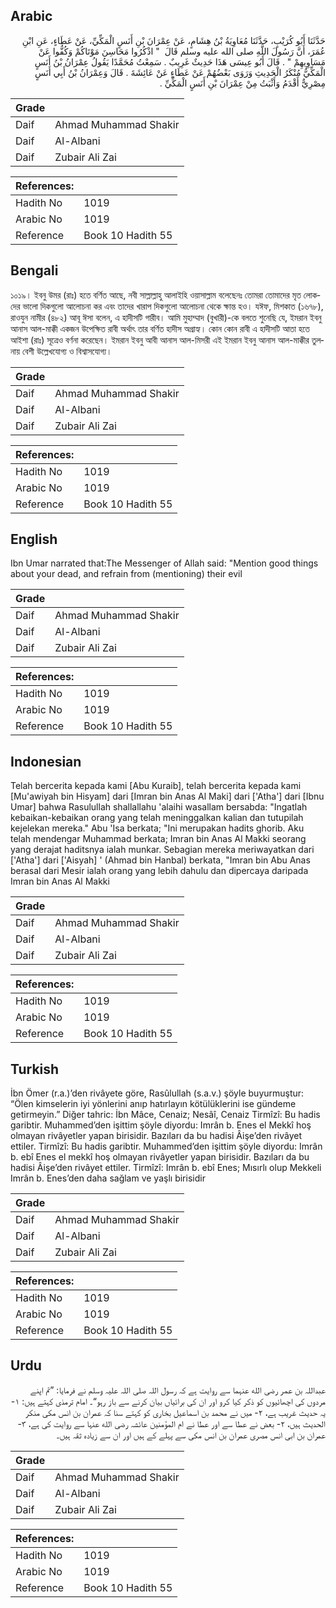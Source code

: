 ## Arabic


<div dir="rtl" lang="ar" style={{fontSize:'larger',backgroundColor:'#f8f9fa',padding:20}}>
حَدَّثَنَا أَبُو كُرَيْبٍ، حَدَّثَنَا مُعَاوِيَةُ بْنُ هِشَامٍ، عَنْ عِمْرَانَ بْنِ أَنَسٍ الْمَكِّيِّ، عَنْ عَطَاءٍ، عَنِ ابْنِ عُمَرَ، أَنَّ رَسُولَ اللَّهِ صلى الله عليه وسلم قَالَ ‏ "‏ اذْكُرُوا مَحَاسِنَ مَوْتَاكُمْ وَكُفُّوا عَنْ مَسَاوِيهِمْ ‏"‏ ‏.‏ قَالَ أَبُو عِيسَى هَذَا حَدِيثٌ غَرِيبٌ ‏.‏ سَمِعْتُ مُحَمَّدًا يَقُولُ عِمْرَانُ بْنُ أَنَسٍ الْمَكِّيُّ مُنْكَرُ الْحَدِيثِ وَرَوَى بَعْضُهُمْ عَنْ عَطَاءٍ عَنْ عَائِشَةَ ‏.‏ قَالَ وَعِمْرَانُ بْنُ أَبِي أَنَسٍ مِصْرِيٌّ أَقْدَمُ وَأَثْبَتُ مِنْ عِمْرَانَ بْنِ أَنَسٍ الْمَكِّيِّ ‏.‏
</div>
<div style={{backgroundColor:'#f8f9fa',padding:20, marginBottom: 10}}><table> <thead> <tr> <th>Grade</th> <th></th> </tr> </thead> <tbody> <tr><td>Daif</td><td>Ahmad Muhammad Shakir</td></tr><tr><td>Daif</td><td>Al-Albani</td></tr><tr><td>Daif</td><td>Zubair Ali Zai</td></tr></tbody></table><table> <thead> <tr> <th>References:</th> <th></th> </tr> </thead> <tbody><tr><td>Hadith No</td><td>1019</td></tr><tr><td>Arabic No</td><td>1019</td></tr><tr><td>Reference</td><td>Book 10 Hadith 55</td></tr></tbody></table></div>

## Bengali


<div dir="ltr" lang="bn" style={{fontSize:'larger',backgroundColor:'#f8f9fa',padding:20}}>
১০১৯। ইবনু উমর (রাঃ) হতে বর্ণিত আছে, নবী সাল্লাল্লাহু আলাইহি ওয়াসাল্লাম বলেছেনঃ তোমরা তোমাদের মৃত লোকদের ভালো দিকগুলো আলোচনা কর এবং তাদের খারাপ দিকগুলো আলোচনা থেকে ক্ষান্ত হও। যঈফ, মিশকাত (১৬৭৮), রাওযুন নামীর (৪৮২) আবূ ঈসা বলেন, এ হাদীসটি গারীব। আমি মুহাম্মাদ (বুখারী)-কে বলতে শুনেছি যে, ইমরান ইবনু আনাস আল-মাক্কী একজন উপেক্ষিত রাবী অর্থাৎ তার বর্ণিত হাদীস অগ্রাহ্য। কোন কোন রাবী এ হাদীসটি আতা হতে আইশা (রাঃ) সূত্রেও বর্ণনা করেছেন। ইমরান ইবনু আবী আনাস আল-মিসরী এই ইমরান ইবনু আনাস আল-মাক্কীর তুলনায় বেশী উল্লেখযোগ্য ও বিশ্বাসযোগ্য।
</div>
<div style={{backgroundColor:'#f8f9fa',padding:20, marginBottom: 10}}><table> <thead> <tr> <th>Grade</th> <th></th> </tr> </thead> <tbody> <tr><td>Daif</td><td>Ahmad Muhammad Shakir</td></tr><tr><td>Daif</td><td>Al-Albani</td></tr><tr><td>Daif</td><td>Zubair Ali Zai</td></tr></tbody></table><table> <thead> <tr> <th>References:</th> <th></th> </tr> </thead> <tbody><tr><td>Hadith No</td><td>1019</td></tr><tr><td>Arabic No</td><td>1019</td></tr><tr><td>Reference</td><td>Book 10 Hadith 55</td></tr></tbody></table></div>

## English


<div dir="ltr" lang="en" style={{fontSize:'larger',backgroundColor:'#f8f9fa',padding:20}}>
Ibn Umar narrated that:The Messenger of Allah said: "Mention good things about your dead, and refrain from (mentioning) their evil
</div>
<div style={{backgroundColor:'#f8f9fa',padding:20, marginBottom: 10}}><table> <thead> <tr> <th>Grade</th> <th></th> </tr> </thead> <tbody> <tr><td>Daif</td><td>Ahmad Muhammad Shakir</td></tr><tr><td>Daif</td><td>Al-Albani</td></tr><tr><td>Daif</td><td>Zubair Ali Zai</td></tr></tbody></table><table> <thead> <tr> <th>References:</th> <th></th> </tr> </thead> <tbody><tr><td>Hadith No</td><td>1019</td></tr><tr><td>Arabic No</td><td>1019</td></tr><tr><td>Reference</td><td>Book 10 Hadith 55</td></tr></tbody></table></div>

## Indonesian


<div dir="ltr" lang="id" style={{fontSize:'larger',backgroundColor:'#f8f9fa',padding:20}}>
Telah bercerita kepada kami [Abu Kuraib], telah bercerita kepada kami [Mu'awiyah bin Hisyam] dari [Imran bin Anas Al Maki] dari ['Atha'] dari [Ibnu Umar] bahwa Rasulullah shallallahu 'alaihi wasallam bersabda: "Ingatlah kebaikan-kebaikan orang yang telah meninggalkan kalian dan tutupilah kejelekan mereka." Abu 'Isa berkata; "Ini merupakan hadits ghorib. Aku telah mendengar Muhammad berkata; Imran bin Anas Al Makki seorang yang derajat haditsnya ialah munkar. Sebagian mereka meriwayatkan dari ['Atha'] dari ['Aisyah] ' (Ahmad bin Hanbal) berkata, "Imran bin Abu Anas berasal dari Mesir ialah orang yang lebih dahulu dan dipercaya daripada Imran bin Anas Al Makki
</div>
<div style={{backgroundColor:'#f8f9fa',padding:20, marginBottom: 10}}><table> <thead> <tr> <th>Grade</th> <th></th> </tr> </thead> <tbody> <tr><td>Daif</td><td>Ahmad Muhammad Shakir</td></tr><tr><td>Daif</td><td>Al-Albani</td></tr><tr><td>Daif</td><td>Zubair Ali Zai</td></tr></tbody></table><table> <thead> <tr> <th>References:</th> <th></th> </tr> </thead> <tbody><tr><td>Hadith No</td><td>1019</td></tr><tr><td>Arabic No</td><td>1019</td></tr><tr><td>Reference</td><td>Book 10 Hadith 55</td></tr></tbody></table></div>

## Turkish


<div dir="ltr" lang="tr" style={{fontSize:'larger',backgroundColor:'#f8f9fa',padding:20}}>
İbn Ömer (r.a.)’den rivâyete göre, Rasûlullah (s.a.v.) şöyle buyurmuştur: “Ölen kimselerin iyi yönlerini anıp hatırlayın kötülüklerini ise gündeme getirmeyin.” Diğer tahric: İbn Mâce, Cenaiz; Nesâî, Cenaiz Tirmîzî: Bu hadis garibtir. Muhammed’den işittim şöyle diyordu: Imrân b. Enes el Mekkî hoş olmayan rivâyetler yapan birisidir. Bazıları da bu hadisi Âişe’den rivâyet ettiler. Tirmîzî: Bu hadis garibtir. Muhammed’den işittim şöyle diyordu: Imrân b. ebî Enes el mekkî hoş olmayan rivâyetler yapan birisidir. Bazıları da bu hadisi Âişe’den rivâyet ettiler. Tirmîzî: Imrân b. ebî Enes; Mısırlı olup Mekkeli Imrân b. Enes’den daha sağlam ve yaşlı birisidir
</div>
<div style={{backgroundColor:'#f8f9fa',padding:20, marginBottom: 10}}><table> <thead> <tr> <th>Grade</th> <th></th> </tr> </thead> <tbody> <tr><td>Daif</td><td>Ahmad Muhammad Shakir</td></tr><tr><td>Daif</td><td>Al-Albani</td></tr><tr><td>Daif</td><td>Zubair Ali Zai</td></tr></tbody></table><table> <thead> <tr> <th>References:</th> <th></th> </tr> </thead> <tbody><tr><td>Hadith No</td><td>1019</td></tr><tr><td>Arabic No</td><td>1019</td></tr><tr><td>Reference</td><td>Book 10 Hadith 55</td></tr></tbody></table></div>

## Urdu


<div dir="rtl" lang="ur" style={{fontSize:'larger',backgroundColor:'#f8f9fa',padding:20}}>
عبداللہ بن عمر رضی الله عنہما سے روایت ہے کہ رسول اللہ صلی اللہ علیہ وسلم نے فرمایا: ”تم اپنے مردوں کی اچھائیوں کو ذکر کیا کرو اور ان کی برائیاں بیان کرنے سے باز رہو“۔ امام ترمذی کہتے ہیں: ۱- یہ حدیث غریب ہے، ۲- میں نے محمد بن اسماعیل بخاری کو کہتے سنا کہ عمران بن انس مکی منکر الحدیث ہیں، ۲- بعض نے عطا سے اور عطا نے ام المؤمنین عائشہ رضی الله عنہا سے روایت کی ہے، ۳- عمران بن ابی انس مصری عمران بن انس مکی سے پہلے کے ہیں اور ان سے زیادہ ثقہ ہیں۔
</div>
<div style={{backgroundColor:'#f8f9fa',padding:20, marginBottom: 10}}><table> <thead> <tr> <th>Grade</th> <th></th> </tr> </thead> <tbody> <tr><td>Daif</td><td>Ahmad Muhammad Shakir</td></tr><tr><td>Daif</td><td>Al-Albani</td></tr><tr><td>Daif</td><td>Zubair Ali Zai</td></tr></tbody></table><table> <thead> <tr> <th>References:</th> <th></th> </tr> </thead> <tbody><tr><td>Hadith No</td><td>1019</td></tr><tr><td>Arabic No</td><td>1019</td></tr><tr><td>Reference</td><td>Book 10 Hadith 55</td></tr></tbody></table></div>